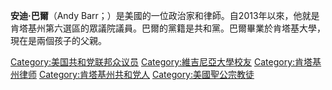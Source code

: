 {{unreferenced|time=2015-05-19T16:01:23+00:00}}
'''安迪·巴爾'''（Andy Barr；{{bd|1973年|7月24日}}）是美國的一位政治家和律師。自2013年以來，他就是肯塔基州第六選區的眾議院議員。巴爾的黨籍是共和黨。巴爾畢業於肯塔基大學，現在是兩個孩子的父親。

{{DEFAULTSORT:Barr, Andy}}
[[Category:美国共和党联邦众议员|Category:美国共和党联邦众议员]]
[[Category:維吉尼亞大學校友|Category:維吉尼亞大學校友]]
[[Category:肯塔基州律师|Category:肯塔基州律师]]
[[Category:肯塔基州共和党人|Category:肯塔基州共和党人]]
[[Category:美國聖公宗教徒|Category:美國聖公宗教徒]]